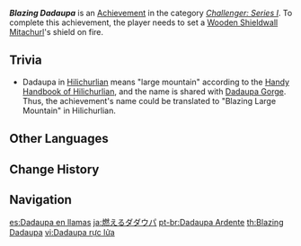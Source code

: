 {{Achievement Infobox
|id           = 82007
|order id     = 2007
|category     = Challenger: Series I
|description  = Set a [[Wooden Shieldwall Mitachurl]]'s shield on fire.
|requirements = 
|primogems    = 5
|tracking     = 
|topic        = Wooden Shieldwall Mitachurl
}}
'''''Blazing Dadaupa''''' is an [[Achievement]] in the category ''[[Challenger: Series I]]''. To complete this achievement, the player needs to set a [[Wooden Shieldwall Mitachurl]]'s shield on fire.

==Trivia==
* Dadaupa in [[Hilichurlian]] means "large mountain" according to the [[Handy Handbook of Hilichurlian]], and the name is shared with [[Dadaupa Gorge]]. Thus, the achievement's name could be translated to "Blazing Large Mountain" in Hilichurlian.
<!--
==Video Guides==
{{EVT
|video1   = 
|caption1 = 
}}
-->

==Other Languages==
{{Other Languages
|en      = Blazing Dadaupa
|zhs     = 赫炎的达达乌帕
|zhs_rm  = Hè Yán de Dádáwūpà
|zht     = 赫炎的達達烏帕
|zht_rm  = Hè Yán de Dádáwūpà
|zh_tl   = 
|ja      = 燃えるダダウパ
|ja_rm   = Moeru Dadaupa
|ja_tl   = Burning Dadaupa
|ko      = 불타는 타타우파
|ko_rm   = Bultaneun Tata'upa
|ko_tl   = Burning Dadaupa
|es      = Dadaupa en llamas
|es_tl   = Dadaupa in Flames
|fr      = Tout feu, tout flamme
|fr_tl   = Burning With Enthusiasm
|ru      = Дадаупа в огне
|ru_tl   = Dadaupa on Fire
|th      = Blazing Dadaupa
|vi      = Dadaupa rực lửa
|vi_tl   = 
|de      = Dadaupa Reborn
|de_tl   = Dadaupa Reborn
|de_lang = en
|id      = Dadaupa Membara
|id_tl   = Burning Dadaupa
|pt      = Dadaupa Ardente
|pt_tl   = 
|tr      = Alevli Dadaupa
|tr_tl   = Flaming Dadaupa
|it      = Dadaupa in fiamme
|it_tl   = 
}}

==Change History==
{{Change History|1.0}}
<!--
==References==
{{Reflist}}
-->
==Navigation==
{{Achievement Navbox|Challenger: Series I}}

[[es:Dadaupa en llamas]]
[[ja:燃えるダダウパ]]
[[pt-br:Dadaupa Ardente]]
[[th:Blazing Dadaupa]]
[[vi:Dadaupa rực lửa]]